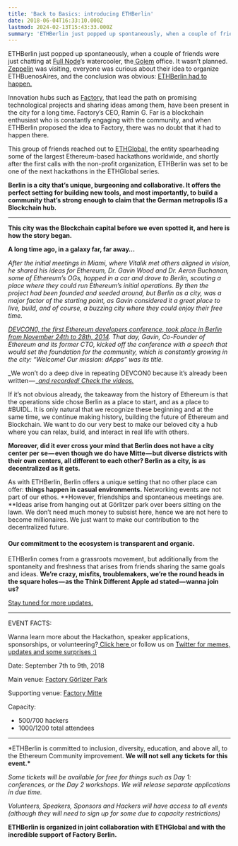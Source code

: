 ```yaml
---
title: 'Back to Basics: introducing ETHBerlin'
date: 2018-06-04T16:33:10.000Z
lastmod: 2024-02-13T15:43:33.000Z
summary: 'ETHBerlin just popped up spontaneously, when a couple of friends were just chatting at Full Node’s watercooler, the Golem office. It wasn’t…'
---
```


ETHBerlin just popped up spontaneously, when a couple of friends were just chatting at [Full Node](https://fullnode.berlin)’s watercooler, the[ Golem](https://golem.network) office. It wasn’t planned. [Zeppelin](https://zeppelin.org) was visiting, everyone was curious about their idea to organize ETHBuenosAires, and the conclusion was obvious: [ETHBerlin had to happen.](https://ethberlin.com)

Innovation hubs such as [Factory](https://factoryberlin.com), that lead the path on promising technological projects and sharing ideas among them, have been present in the city for a long time. Factory’s CEO, Ramin G. Far is a blockchain enthusiast who is constantly engaging with the community, and when ETHBerlin proposed the idea to Factory, there was no doubt that it had to happen there.

This group of friends reached out to [ETHGlobal](https://ethglobal.co/), the entity spearheading some of the largest Ethereum-based hackathons worldwide, and shortly after the first calls with the non-profit organization, ETHBerlin was set to be one of the next hackathons in the ETHGlobal series.

**Berlin is a city that’s unique, burgeoning and collaborative. It offers the perfect setting for building new tools, and most importantly, to build a community that’s strong enough to claim that the German metropolis IS a Blockchain hub.**

---

**This city was the Blockchain capital before we even spotted it, and here is how the story began.**

**A long time ago, in a galaxy far, far away…**

_After the initial meetings in Miami, where Vitalik met others aligned in vision, he shared his ideas for Ethereum, Dr. Gavin Wood and Dr. Aeron Buchanan, some of Ethereum’s OGs, hopped in a car and drove to Berlin, scouting a place where they could run Ethereum’s initial operations. By then the project had been founded and seeded around, but Berlin as a city, was a major factor of the starting point, as Gavin considered it a great place to live, build, and of course, a buzzing city where they could enjoy their free time._

[_DEVCON0, the first Ethereum developers conference, took place in Berlin from November 24th to 28th, 2014_](https://blog.ethereum.org/2014/12/05/d%CE%BEvcon-0-recap/)_. That day, Gavin, Co-Founder of Ethereum and its former CTO, kicked off the conference with a speech that would set the foundation for the community, which is constantly growing in the city: “Welcome! Our mission: dApps” was its title._

_We won’t do a deep dive in repeating DEVCON0 because it’s already been written — _[_and recorded! Check the videos._](https://youtu.be/_BvvUlKDqp0)

If it’s not obvious already, the takeaway from the history of Ethereum is that the operations side chose Berlin as a place to start, and as a place to #BUIDL. It is only natural that we recognize these beginning and at the same time, we continue making history, building the future of Ethereum and Blockchain. We want to do our very best to make our beloved city a hub where you can relax, build, and interact in real life with others.

**Moreover, did it ever cross your mind that Berlin does not have a city center per se — even though we do have Mitte — but diverse districts with their own centers, all different to each other? Berlin as a city, is as decentralized as it gets.**

As with ETHBerlin, Berlin offers a unique setting that no other place can offer: **things happen in casual environments.** Networking events are not part of our ethos. **However, friendships and spontaneous meetings are. **Ideas arise from hanging out at Görlitzer park over beers sitting on the lawn. We don’t need much money to subsist here, hence we are not here to become millionaires. We just want to make our contribution to the decentralized future.

#### **Our commitment to the ecosystem is transparent and organic.**

ETHBerlin comes from a grassroots movement, but additionally from the spontaneity and freshness that arises from friends sharing the same goals and ideas. **We’re crazy, misfits, troublemakers, we’re the round heads in the square holes — as the Think Different Apple ad stated — wanna join us?**

[Stay tuned for more updates.](http://twitter.com/ethberlin)

---

EVENT FACTS:

Wanna learn more about the Hackathon, speaker applications, sponsorships, or volunteering?[ Click here ](https://ethberlin.com)or follow us on [Twitter for memes, updates and some surprises :)](http://twitter.com/ethberlin)

Date: September 7th to 9th, 2018

Main venue: [Factory Görlizer Park](https://www.google.de/search?ei=cHMWW4f9B6KPmwWmrrjoBQ&q=factory%20g%C3%B6rlitzer&oq=factory+g%C3%B6rlitzer+&gs_l=psy-ab.3..0l3j0i22i30k1l4.4149.4149.0.4366.1.1.0.0.0.0.98.98.1.1.0....0...1c.1.64.psy-ab..0.1.98....0.b6KOj5SVnEE&npsic=0&rflfq=1&rlha=0&rllag=52498029,13442622,511&tbm=lcl&rldimm=3266543204847836379&ved=0ahUKEwi9iIWatbzbAhUBOpoKHXlUBZwQvS4IRjAA&rldoc=1&tbs=lrf:!2m1!1e2!2m1!1e3!3sIAE,lf:1,lf_ui:2#rlfi=hd:;si:3266543204847836379;mv:!1m3!1d41189.75564802336!2d13.420426700000002!3d52.49941155!2m3!1f0!2f0!3f0!3m2!1i170!2i407!4f13.1;tbs:lrf:!2m1!1e2!2m1!1e3!3sIAE,lf:1,lf_ui:2)

Supporting venue: [Factory Mitte](https://www.google.de/search?tbm=lcl&ei=0RQRW9WwMoHHwQL3yI2oBw&q=factory+mitte&oq=factory+mitte&gs_l=psy-ab.3..0j0i22i30k1l9.40192.40731.0.40912.5.5.0.0.0.0.115.436.0j4.4.0....0...1c.1.64.psy-ab..1.4.434...0i22i10i30k1.0.QxS2fF6WbPg#rlfi=hd:;si:4515823750878932748;mv:!1m3!1d5460.887630522469!2d13.39668775!3d52.532326149999996!2m3!1f0!2f0!3f0!3m2!1i114!2i432!4f13.1)

Capacity:

- 500/700 hackers
- 1000/1200 total attendees

---

\*ETHBerlin is committed to inclusion, diversity, education, and above all, to the Ethereum Community improvement. **We will not sell any tickets for this event.\***

_Some tickets will be available for free for things such as Day 1: conferences, or the Day 2 workshops. We will release separate applications in due time._

_Volunteers, Speakers, Sponsors and Hackers will have access to all events (although they will need to sign up for some due to capacity restrictions)_

**ETHBerlin is organized in joint collaboration with ETHGlobal and with the incredible support of Factory Berlin.**
